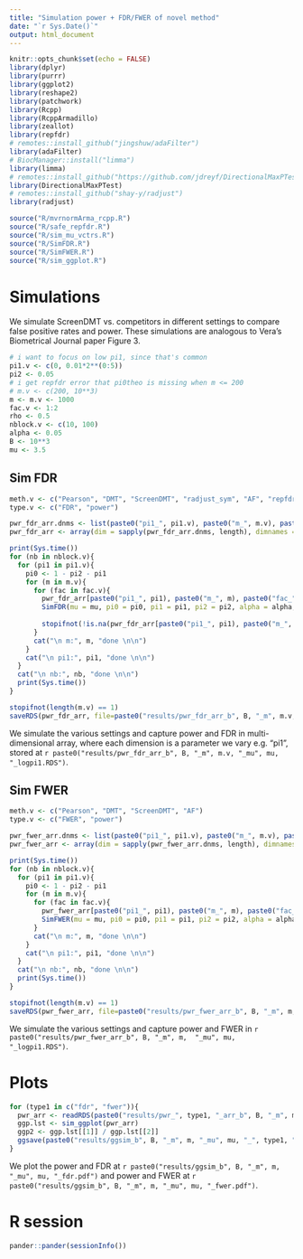 ```yaml
---
title: "Simulation power + FDR/FWER of novel method"
date: "`r Sys.Date()`"
output: html_document
---
```


```r
knitr::opts_chunk$set(echo = FALSE)
library(dplyr)
library(purrr)
library(ggplot2)
library(reshape2)
library(patchwork)
library(Rcpp)
library(RcppArmadillo)
library(zeallot)
library(repfdr)
# remotes::install_github("jingshuw/adaFilter")
library(adaFilter)
# BiocManager::install("limma")
library(limma)
# remotes::install_github("https://github.com/jdreyf/DirectionalMaxPTest/tree/4d94d1be714e8ce193928412354e766d9147da42")
library(DirectionalMaxPTest)
# remotes::install_github("shay-y/radjust")
library(radjust)

source("R/mvrnormArma_rcpp.R")
source("R/safe_repfdr.R")
source("R/sim_mu_vctrs.R")
source("R/SimFDR.R")
source("R/SimFWER.R")
source("R/sim_ggplot.R")
```

# Simulations

We simulate ScreenDMT vs. competitors in different settings to compare false positive rates and power. These simulations are analogous to Vera's Biometrical Journal paper Figure 3.

```r
# i want to focus on low pi1, since that's common
pi1.v <- c(0, 0.01*2**(0:5))
pi2 <- 0.05
# i get repfdr error that pi0theo is missing when m <= 200
# m.v <- c(200, 10**3)
m <- m.v <- 1000
fac.v <- 1:2
rho <- 0.5
nblock.v <- c(10, 100)
alpha <- 0.05
B <- 10**3
mu <- 3.5
```

## Sim FDR 

```r
meth.v <- c("Pearson", "DMT", "ScreenDMT", "radjust_sym", "AF", "repfdr")
type.v <- c("FDR", "power")

pwr_fdr_arr.dnms <- list(paste0("pi1_", pi1.v), paste0("m_", m.v), paste0("fac_", fac.v), type.v, meth.v, paste0("nb_", nblock.v))
pwr_fdr_arr <- array(dim = sapply(pwr_fdr_arr.dnms, length), dimnames = pwr_fdr_arr.dnms)

print(Sys.time())
for (nb in nblock.v){
  for (pi1 in pi1.v){
    pi0 <- 1 - pi2 - pi1
    for (m in m.v){
      for (fac in fac.v){
        pwr_fdr_arr[paste0("pi1_", pi1), paste0("m_", m), paste0("fac_", fac), type.v, meth.v, paste0("nb_", nb)] <- 
        SimFDR(mu = mu, pi0 = pi0, pi1 = pi1, pi2 = pi2, alpha = alpha, m = m, B = B, fac=fac, nblocks = nb, rho = rho, meth.v=meth.v)
        
        stopifnot(!is.na(pwr_fdr_arr[paste0("pi1_", pi1), paste0("m_", m), paste0("fac_", fac), type.v, meth.v, paste0("nb_", nb)]))
      }
      cat("\n m:", m, "done \n\n")
    }
    cat("\n pi1:", pi1, "done \n\n")
  }
  cat("\n nb:", nb, "done \n\n")
  print(Sys.time())
}

stopifnot(length(m.v) == 1)
saveRDS(pwr_fdr_arr, file=paste0("results/pwr_fdr_arr_b", B, "_m", m.v, "_mu", mu, "_logpi1.RDS"))
```

We simulate the various settings and capture power and FDR in multi-dimensional array, where each dimension is a parameter we vary e.g. "pi1", stored at `r paste0("results/pwr_fdr_arr_b", B, "_m", m.v, "_mu", mu, "_logpi1.RDS")`.

## Sim FWER 

```r
meth.v <- c("Pearson", "DMT", "ScreenDMT", "AF")
type.v <- c("FWER", "power")

pwr_fwer_arr.dnms <- list(paste0("pi1_", pi1.v), paste0("m_", m.v), paste0("fac_", fac.v), type.v, meth.v, paste0("nb_", nblock.v))
pwr_fwer_arr <- array(dim = sapply(pwr_fwer_arr.dnms, length), dimnames = pwr_fwer_arr.dnms)

print(Sys.time())
for (nb in nblock.v){
  for (pi1 in pi1.v){
    pi0 <- 1 - pi2 - pi1
    for (m in m.v){
      for (fac in fac.v){
        pwr_fwer_arr[paste0("pi1_", pi1), paste0("m_", m), paste0("fac_", fac), type.v, meth.v, paste0("nb_", nb)] <- 
        SimFWER(mu = mu, pi0 = pi0, pi1 = pi1, pi2 = pi2, alpha = alpha, m = m, B = B, fac=fac, nblocks = nb, rho = rho, meth.v=meth.v)
      }
      cat("\n m:", m, "done \n\n")
    }
    cat("\n pi1:", pi1, "done \n\n")
  }
  cat("\n nb:", nb, "done \n\n")
  print(Sys.time())
}

stopifnot(length(m.v) == 1)
saveRDS(pwr_fwer_arr, file=paste0("results/pwr_fwer_arr_b", B, "_m", m,  "_mu", mu, "_logpi1.RDS"))
```

We simulate the various settings and capture power and FWER in `r paste0("results/pwr_fwer_arr_b", B, "_m", m,  "_mu", mu, "_logpi1.RDS")`.

# Plots

```r
for (type1 in c("fdr", "fwer")){
  pwr_arr <- readRDS(paste0("results/pwr_", type1, "_arr_b", B, "_m", m, "_mu", mu, "_logpi1.RDS"))
  ggp.lst <- sim_ggplot(pwr_arr)
  ggp2 <- ggp.lst[[1]] / ggp.lst[[2]]
  ggsave(paste0("results/ggsim_b", B, "_m", m, "_mu", mu, "_", type1, ".pdf"), plot = ggp2, width=7, height=10)
}
```

We plot the power and FDR at `r paste0("results/ggsim_b", B, "_m", m, "_mu", mu, "_fdr.pdf")` and power and FWER at `r paste0("results/ggsim_b", B, "_m", m, "_mu", mu, "_fwer.pdf")`.

# R session
```r
pander::pander(sessionInfo())
```